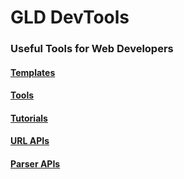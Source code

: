 # GLD DevTools
### Useful Tools for Web Developers

#### [Templates](#StarterTemplates)
#### [Tools](#ToolWebsites)
#### [Tutorials](#Tutorials)
#### [URL APIs](#URL-BasedAPIendpoints)
#### [Parser APIs](#BodyParserAPIs)